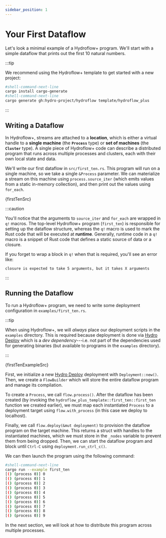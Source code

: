 ```yaml
---
sidebar_position: 1
---
```



# Your First Dataflow
Let's look a minimal example of a Hydroflow+ program. We'll start with a simple dataflow that prints out the first 10 natural numbers.

:::tip

We recommend using the Hydroflow+ template to get started with a new project:

```bash
#shell-command-next-line
cargo install cargo-generate
#shell-command-next-line
cargo generate gh:hydro-project/hydroflow template/hydroflow_plus
```

:::

## Writing a Dataflow
In Hydroflow+, streams are attached to a **location**, which is either a virtual handle to a **single machine** (the **`Process`** type) or **set of machines** (the **`Cluster`** type). A single piece of Hydroflow+ code can describe a distributed program that runs across multiple processes and clusters, each with their own local state and data.

We'll write our first dataflow in `src/first_ten.rs`. This program will run on a single machine, so we take a single `&Process` parameter. We can materialize a stream on this machine using `process.source_iter` (which emits values from a static in-memory collection), and then print out the values using `for_each`.

<CodeBlock language="rust" title="src/first_ten.rs">{firstTenSrc}</CodeBlock>

:::caution

You'll notice that the arguments to `source_iter` and `for_each` are wrapped in `q!` macros. The top-level Hydroflow+ program (`first_ten`) is responsible for setting up the dataflow structure, whereas the `q!` macro is used to mark the Rust code that will be executed at **runtime**. Generally, runtime code in a `q!` macro is a snippet of Rust code that defines a static source of data or a closure.

If you forget to wrap a block in `q!` when that is required, you'll see an error like:
```
closure is expected to take 5 arguments, but it takes X arguments
```

:::

## Running the Dataflow
To run a Hydroflow+ program, we need to write some deployment configuration in `examples/first_ten.rs`.

:::tip

When using Hydroflow+, we will *always* place our deployment scripts in the `examples` directory. This is required because deployment is done via [Hydro Deploy](../../deploy/index.md) which is a _dev dependency_---i.e. not part of the dependencies used for generating binaries (but available to programs in the `examples` directory).

:::

<CodeBlock language="rust" title="examples/first_ten.rs">{firstTenExampleSrc}</CodeBlock>

First, we initialize a new [Hydro Deploy](../../deploy/index.md) deployment with `Deployment::new()`. Then, we create a `FlowBuilder` which will store the entire dataflow program and manage its compilation.

To create a `Process`, we call `flow.process()`. After the dataflow has been created (by invoking the `hydroflow_plus_template::first_ten::first_ten` function we created earlier), we must map each instantiated `Process` to a deployment target using `flow.with_process` (in this case we deploy to localhost).

Finally, we call `flow.deploy(&mut deployment)` to provision the dataflow program on the target machine. This returns a struct with handles to the instantiated machines, which we must store in the `_nodes` variable to prevent them from being dropped. Then, we can start the dataflow program and block until `Ctrl-C` using `deployment.run_ctrl_c()`.

We can then launch the program using the following command:

```bash
#shell-command-next-line
cargo run --example first_ten
[() (process 0)] 0
[() (process 0)] 1
[() (process 0)] 2
[() (process 0)] 3
[() (process 0)] 4
[() (process 0)] 5
[() (process 0)] 6
[() (process 0)] 7
[() (process 0)] 8
[() (process 0)] 9
```

In the next section, we will look at how to distribute this program across multiple processes.
